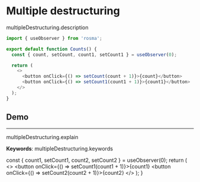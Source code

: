
# Multiple destructuring

multipleDestructuring.description

```javascript
import { useObserver } from 'rosma';

export default function Counts() {
  const { count, setCount, count1, setCount1 } = useObserver(0);

  return (
    <>
      <button onClick={() => setCount(count + 1)}>{count}</button>
      <button onClick={() => setCount1(count1 + 1)}>{count1}</button>
    </>
  );
}
```

## Demo

<Counts />

---

multipleDestructuring.explain

**Keywords**: multipleDestructuring.keywords

  const { count1, setCount1, count2, setCount2 } = useObserver(0);
  return (
    <>
      <button onClick={() => setCount1(count1 + 1)}>{count1}</button>
      <button onClick={() => setCount2(count2 + 1)}>{count2}</button>
    </>
  );
}
